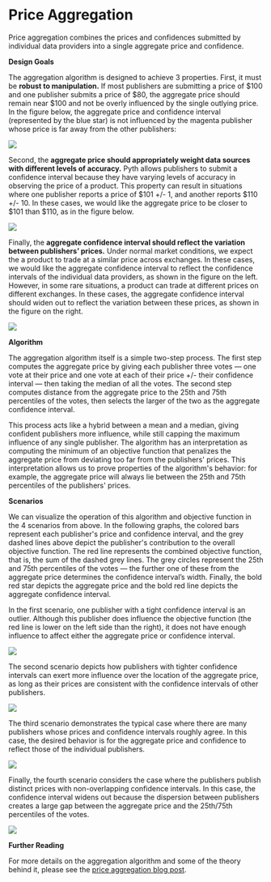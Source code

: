 # Price Aggregation

Price aggregation combines the prices and confidences submitted by individual data providers into a single aggregate price and confidence.

**Design Goals**

The aggregation algorithm is designed to achieve 3 properties. First, it must be **robust to manipulation.** If most publishers are submitting a price of \$100 and one publisher submits a price of \$80, the aggregate price should remain near \$100 and not be overly influenced by the single outlying price. In the figure below, the aggregate price and confidence interval (represented by the blue star) is not influenced by the magenta publisher whose price is far away from the other publishers:

![](../../../images/Price_Aggregation_1.png)

Second, the **aggregate price should appropriately weight data sources with different levels of accuracy.** Pyth allows publishers to submit a confidence interval because they have varying levels of accuracy in observing the price of a product. This property can result in situations where one publisher reports a price of \$101 +/- 1, and another reports \$110 +/- 10. In these cases, we would like the aggregate price to be closer to \$101 than \$110, as in the figure below.

![](../../../images/Price_Aggregation_2.png)

Finally, the **aggregate confidence interval should reflect the variation between publishers’ prices.**
Under normal market conditions, we expect the a product to trade at a similar price across exchanges.
In these cases, we would like the aggregate confidence interval to reflect the confidence intervals of the individual data providers, as shown in the figure on the left.
However, in some rare situations, a product can trade at different prices on different exchanges.
In these cases, the aggregate confidence interval should widen out to reflect the variation between these prices, as shown in the figure on the right.

![](../../../images/Price_Aggregation_3.png)

**Algorithm**

The aggregation algorithm itself is a simple two-step process.
The first step computes the aggregate price by giving each publisher three votes — one vote at their price and one vote at each of their price +/- their confidence interval — then taking the median of all the votes.
The second step computes distance from the aggregate price to the 25th and 75th percentiles of the votes, then selects the larger of the two as the aggregate confidence interval.

This process acts like a hybrid between a mean and a median, giving confident publishers more influence, while still capping the maximum influence of any single publisher.
The algorithm has an interpretation as computing the minimum of an objective function that penalizes the aggregate price from deviating too far from the publishers' prices.
This interpretation allows us to prove properties of the algorithm's behavior: for example, the aggregate price will always lie between the 25th and 75th percentiles of the publishers' prices.

**Scenarios**

We can visualize the operation of this algorithm and objective function in the 4 scenarios from above.
In the following graphs, the colored bars represent each publisher's price and confidence interval, and the grey dashed lines above depict the publisher's contribution to the overall objective function.
The red line represents the combined objective function, that is, the sum of the dashed grey lines.
The grey circles represent the 25th and 75th percentiles of the votes — the further one of these from the aggregate price determines the confidence interval’s width.
Finally, the bold red star depicts the aggregate price and the bold red line depicts the aggregate confidence interval.

In the first scenario, one publisher with a tight confidence interval is an outlier.
Although this publisher does influence the objective function (the red line is lower on the left side than the right), it does not have enough influence to affect either the aggregate price or confidence interval.

![](../../../images/Price_Aggregation_4.png)

The second scenario depicts how publishers with tighter confidence intervals can exert more influence over the location of the aggregate price, as long as their prices are consistent with the confidence intervals of other publishers.

![](../../../images/Price_Aggregation_5.png)

The third scenario demonstrates the typical case where there are many publishers whose prices and confidence intervals roughly agree.
In this case, the desired behavior is for the aggregate price and confidence to reflect those of the individual publishers.

![](../../../images/Price_Aggregation_6.png)

Finally, the fourth scenario considers the case where the publishers publish distinct prices with non-overlapping confidence intervals.
In this case, the confidence interval widens out because the dispersion between publishers creates a large gap between the aggregate price and the 25th/75th percentiles of the votes.

![](../../../images/Price_Aggregation_7.png)

**Further Reading**

For more details on the aggregation algorithm and some of the theory behind it, please see the [price aggregation blog post](https://pythnetwork.medium.com/pyth-price-aggregation-proposal-770bfb686641).
